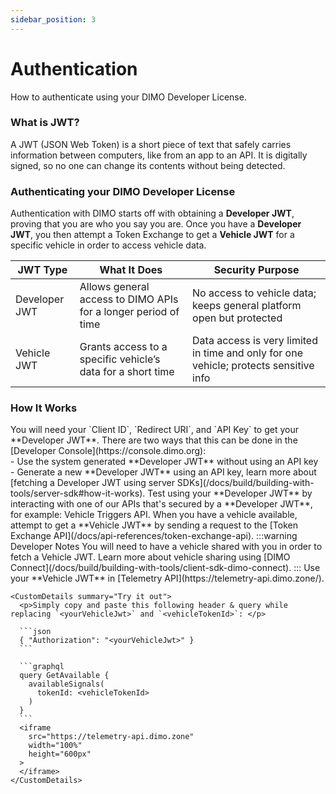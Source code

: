 ```yaml
---
sidebar_position: 3
---
```



# Authentication
How to authenticate using your DIMO Developer License.

### What is JWT?
A JWT (JSON Web Token) is a short piece of text that safely carries information between computers, like from an app to an API.
It is digitally signed, so no one can change its contents without being detected.

### Authenticating your DIMO Developer License
Authentication with DIMO starts off with obtaining a **Developer JWT**, proving that you are who you say you are. 
Once you have a **Developer JWT**, you then attempt a Token Exchange to get a **Vehicle JWT** for a specific vehicle in order to access vehicle data.

| JWT Type               | What It Does                                                   | Security Purpose                                                                  |
|------------------------|----------------------------------------------------------------|-----------------------------------------------------------------------------------|
| Developer JWT          | Allows general access to DIMO APIs for a longer period of time | No access to vehicle data; keeps general platform open but protected              |
| Vehicle JWT            | Grants access to a specific vehicle’s data for a short time    | Data access is very limited in time and only for one vehicle; protects sensitive info |

### How It Works

<Stepper>
  <Step title="Prerequisites">
    You will need your `Client ID`, `Redirect URI`, and `API Key` to get your **Developer JWT**.
  </Step>
  <Step title="Getting Your Developer JWT">
    There are two ways that this can be done in the [Developer Console](https://console.dimo.org): <br />
      - Use the system generated **Developer JWT** without using an API key <br />
      - Generate a new **Developer JWT** using an API key, learn more about [fetching a Developer JWT using server SDKs](/docs/build/building-with-tools/server-sdk#how-it-works).
  </Step>
  <Step title="Using Your Developer JWT">
    Test using your **Developer JWT** by interacting with one of our APIs that's secured by a **Developer JWT**, 
    for example: Vehicle Triggers API.
    <CustomDetails summary="Try it out">
      <ApiTester 
        defaultUrl="https://vehicle-triggers-api.dimo.zone"
        method="GET"
        title="Test Using Your Developer JWT"
      />
    </CustomDetails>
  </Step>
  <Step title="Fetching a Vehicle JWT">
    When you have a vehicle available, attempt to get a **Vehicle JWT** by sending a request to the [Token Exchange API](/docs/api-references/token-exchange-api).
    :::warning Developer Notes
    You will need to have a vehicle shared with you in order to fetch a Vehicle JWT. 
    Learn more about vehicle sharing using [DIMO Connect](/docs/build/building-with-tools/client-sdk-dimo-connect).
    :::
    <CustomDetails summary="Try it out">
      <ApiTester
        title="Exchange Developer JWT for a Vehicle JWT"
        method="POST"
        defaultUrl="https://token-exchange-api.dimo.zone/v1/tokens/exchange"
        requestBody={`{ "nftContractAddress": "0xbA5738a18d83D41847dfFbDC6101d37C69c9B0cF" }`}
        userInputs={[
          {
            key: 'tokenId',
            label: 'Vehicle Token ID',
            type: 'number'
          },
          {
            key: 'privileges',
            label: 'Permissions Requested',
            type: 'array',
            options: [
              { label: 'All-time, non-location data', value: 1 },
              { label: 'Commands', value: 2 },
              { label: 'Current location', value: 3 },
              { label: 'All-time location', value: 4 },
              { label: 'View VIN credentials', value: 5 },
              { label: 'Live data streams', value: 6 },
              { label: 'Raw data', value: 7 },
              { label: 'Approximate location', value: 8 },
            ],
            helpText: 'Select one or more by clicking while holding down Command (⌘ on a Mac) or Ctrl (PC)',
          }
        ]}
      />
    </CustomDetails>
  </Step>
  <Step title="Using a Vehicle JWT">
    Use your **Vehicle JWT** in [Telemetry API](https://telemetry-api.dimo.zone/). 

    <CustomDetails summary="Try it out">
      <p>Simply copy and paste this following header & query while replacing `<yourVehicleJwt>` and `<vehicleTokenId>`: </p>
    
      ```json
      { "Authorization": "<yourVehicleJwt>" }
      ```

      ```graphql
      query GetAvailable {
        availableSignals(
          tokenId: <vehicleTokenId>
        )
      }
      ```
      <iframe 
        src="https://telemetry-api.dimo.zone"
        width="100%"
        height="600px"
      >
      </iframe>
    </CustomDetails>
  </Step>

</Stepper>
